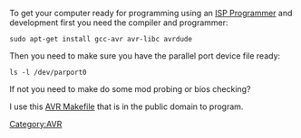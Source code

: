 To get your computer ready for programming using an [[ISP Programmer]] and development first you need the compiler and programmer:
<pre>
sudo apt-get install gcc-avr avr-libc avrdude
</pre>

Then you need to make sure you have the parallel port device file ready:
<pre>
ls -l /dev/parport0
</pre>

If not you need to make do some mod probing or bios checking?

I use this [[AVR Makefile]] that is in the public domain to program.

[[Category:AVR]]